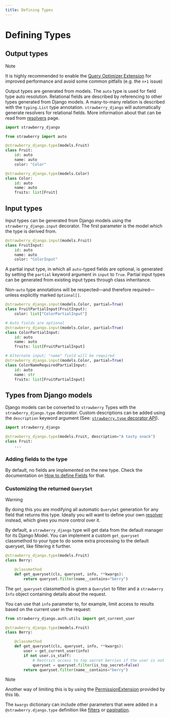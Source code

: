 ```yaml
---
title: Defining Types
---
```


# Defining Types

## Output types

> [!NOTE]
> It is highly recommended to enable the [Query Optimizer Extension](/docs/django/guide/optimizer)
> for improved performance and avoid some common pitfalls (e.g. the `n+1` issue)
> 


Output types are generated from models. The `auto` type is used for field type auto resolution.
Relational fields are described by referencing to other types generated from Django models.
A many-to-many relation is described with the `typing.List` type annotation.
`strawberry_django` will automatically generate resolvers for relational fields.
More information about that can be read from [resolvers](/docs/django/guide/resolvers) page.

```python title="types.py"
import strawberry_django

from strawberry import auto

@strawberry_django.type(models.Fruit)
class Fruit:
    id: auto
    name: auto
    color: "Color"

@strawberry_django.type(models.Color)
class Color:
    id: auto
    name: auto
    fruits: list[Fruit]
```

## Input types

Input types can be generated from Django models using the `strawberry_django.input` decorator.
The first parameter is the model which the type is derived from.

```python title="types.py"
@strawberry_django.input(models.Fruit)
class FruitInput:
    id: auto
    name: auto
    color: "ColorInput"
```

A partial input type, in which all `auto`-typed fields are optional, is generated by setting the `partial` keyword argument in `input` to `True`.
Partial input types can be generated from existing input types through class inheritance.

Non-`auto` type annotations will be respected—and therefore required—unless explicitly marked `Optional[]`.

```python title="types.py"
@strawberry_django.input(models.Color, partial=True)
class FruitPartialInput(FruitInput):
    color: list["ColorPartialInput"]

# Auto fields are optional
@strawberry_django.input(models.Color, partial=True)
class ColorPartialInput:
    id: auto
    name: auto
    fruits: list[FruitPartialInput]

# Alternate input; "name" field will be required
@strawberry_django.input(models.Color, partial=True)
class ColorNameRequiredPartialInput:
    id: auto
    name: str
    fruits: list[FruitPartialInput]
```

## Types from Django models

Django models can be converted to `strawberry` Types with the `strawberry_django.type` decorator. Custom descriptions can be added using the `description` keyword argument (See: [`strawberry.type` decorator API](https://strawberry.rocks/docs/types/object-types#api)).

```python title="types.py"
import strawberry_django

@strawberry_django.type(models.Fruit, description="A tasty snack")
class Fruit:
    ...
```

### Adding fields to the type

By default, no fields are implemented on the new type. Check the documentation
on [How to define Fields](/docs/django/guide/fields) for that.

### Customizing the returned `QuerySet`

> [!WARNING]
> By doing this you are modifying all automatic `QuerySet` generation for any field
> that returns this type. Ideally you will want to define your own [resolver](/docs/django/guide/resolvers)
> instead, which gives you more control over it.
> 


By default, a `strawberry_django` type will get data from the default manager for its Django Model.
You can implement a custom `get_queryset` classmethod to your type to do some extra processing to the default queryset,
like filtering it further.

```python title="types.py"
@strawberry_django.type(models.Fruit)
class Berry:

    @classmethod
    def get_queryset(cls, queryset, info, **kwargs):
        return queryset.filter(name__contains="berry")
```

The `get_queryset` classmethod is given a `QuerySet` to filter and
a `strawberry` `Info` object containing details about the request.

You can use that `info` parameter to, for example,
limit access to results based on the current user in the request:

```python title="types.py"
from strawberry_django.auth.utils import get_current_user

@strawberry_django.type(models.Fruit)
class Berry:

    @classmethod
    def get_queryset(cls, queryset, info, **kwargs):
        user = get_current_user(info)
        if not user.is_staff:
            # Restrict access to top secret berries if the user is not a staff member
            queryset = queryset.filter(is_top_secret=False)
        return queryset.filter(name__contains="berry")
```

> [!NOTE]
> Another way of limiting this is by using the [PermissionExtension](/docs/django/guide/permissions)
> provided by this lib.
> 


The `kwargs` dictionary can include other parameters that were added in a `@strawberry.django.type` definition
like [filters](/docs/django/guide/filters) or [pagination](/docs/django/guide/pagination).